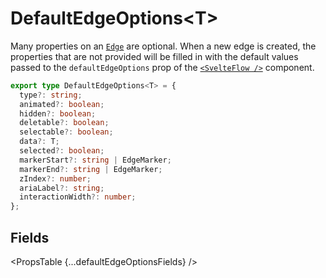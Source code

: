 
# DefaultEdgeOptions&lt;T>

Many properties on an [`Edge`](./Edge) are optional. When a new edge is created,
the properties that are not provided will be filled in with the default values
passed to the `defaultEdgeOptions` prop of the [`<SvelteFlow />`](../svelte-flow#defaultedgeoptions)
component.

```ts
export type DefaultEdgeOptions<T> = {
  type?: string;
  animated?: boolean;
  hidden?: boolean;
  deletable?: boolean;
  selectable?: boolean;
  data?: T;
  selected?: boolean;
  markerStart?: string | EdgeMarker;
  markerEnd?: string | EdgeMarker;
  zIndex?: number;
  ariaLabel?: string;
  interactionWidth?: number;
};
```

## Fields

<PropsTable {...defaultEdgeOptionsFields} />
